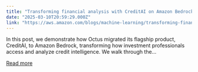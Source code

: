 ```yaml
---
title: "Transforming financial analysis with CreditAI on Amazon Bedrock: Octus’s journey with AWS"
date: "2025-03-10T20:59:29.000Z"
link: "https://aws.amazon.com/blogs/machine-learning/transforming-financial-analysis-with-creditai-on-amazon-bedrock-octuss-journey-with-aws/"
---
```


In this post, we demonstrate how Octus migrated its flagship product, CreditAI, to Amazon Bedrock, transforming how investment professionals access and analyze credit intelligence. We walk through the...

[Read more](https://aws.amazon.com/blogs/machine-learning/transforming-financial-analysis-with-creditai-on-amazon-bedrock-octuss-journey-with-aws/)
